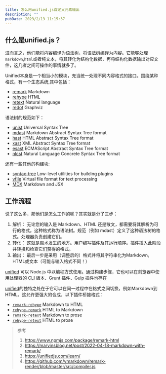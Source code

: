 ```yaml
---
title: 怎么用unified.js自定义元素输出
description: ""
pubDate: 2023/2/13 11:15:37
---
```


## 什么是unified.js？

进而言之，他们能将内容编译为语法树，将语法树编译为内容。它能够处理`markdown`,`html`或者纯文本，将其转化为结构化数据，再将结构化数据输出对应文件，这几者之间可操作的事情就多了。

Unified本身是一个相当小的模块，充当统一处理不同内容格式的接口。围绕某种格式，有一个生态系统,其中包括：

*   [remark](https://unifiedjs.com/explore/project/remarkjs/remark/) Markdown
*   [rehype](https://unifiedjs.com/explore/project/rehypejs/rehype/) HTML
*   [retext](https://unifiedjs.com/explore/project/retextjs/retext/) Natural language
*   [redot](https://unifiedjs.com/explore/project/redotjs/redot/) Graphviz

语法树的规范如下：

*   [unist](https://github.com/syntax-tree/unist) Universal Syntax Tree
*   [mdast](https://github.com/syntax-tree/mdast) Markdown Abstract Syntax Tree format
*   [hast](https://github.com/syntax-tree/hast) HTML Abstract Syntax Tree format
*   [xast](https://github.com/syntax-tree/xast) XML Abstract Syntax Tree format
*   [esast](https://github.com/syntax-tree/esast) ECMAScript Abstract Syntax Tree format
*   [nlcst](https://github.com/syntax-tree/nlcst) Natural Language Concrete Syntax Tree format

还有一些其他的构建块:

*   [syntax\-tree](https://github.com/syntax-tree) Low-level utilities for building plugins
*   [vfile](https://unifiedjs.com/explore/package/vfile/) Virtual file format for text processing
*   [MDX](https://unifiedjs.com/explore/project/mdx-js/mdx/) Markdown and JSX

## 工作流程

说了这么多，那他们是怎么工作的呢？其实就是分了三步：

1. 解析：
    无论您的输入是 Markdown、HTML 还是散文，都需要将其解析为可行的格式。这种格式称为语法树。规范（例如 mdast）定义了这种语法树的格式。处理器负责创建它们。
2. 转化：
    这就是魔术发生的地方。用户编写插件及其运行顺序。插件插入此阶段并转换和检查它们获得的格式。
3. 输出：
    最后一步是采用（调整后的）格式并将其字符串化为Markdown，HTML或文本（可能与输入格式不同！）

[unified](https://unifiedjs.com/explore/package/unified/) 可以 Node.js 中以编程方式使用。通过构建步骤，它也可以在浏览器中使用处理器的 CLI 版本、Grunt 插件、Gulp 插件也存在

[unified](https://unifiedjs.com/explore/package/unified/)的独特之处在于它可以在同一过程中在格式之间切换，例如Markdown到HTML。这允许更强大的合成，以下插件桥接格式：

*   [`remark-rehype`](https://unifiedjs.com/explore/package/remark-rehype/) Markdown to HTML
*   [`rehype-remark`](https://unifiedjs.com/explore/package/rehype-remark/) HTML to Markdown
*   [`remark-retext`](https://unifiedjs.com/explore/package/remark-retext/) Markdown to prose
*   [`rehype-retext`](https://unifiedjs.com/explore/package/rehype-retext/) HTML to prose

> 参考
> 1. https://www.npmjs.com/package/remark-html
> 2. https://marvinsblog.net/post/2022-04-18-markdown-with-remark/
> 3. https://unifiedjs.com/learn/
> 4. https://github.com/vmarkdown/remark-render/blob/master/src/compiler.js
